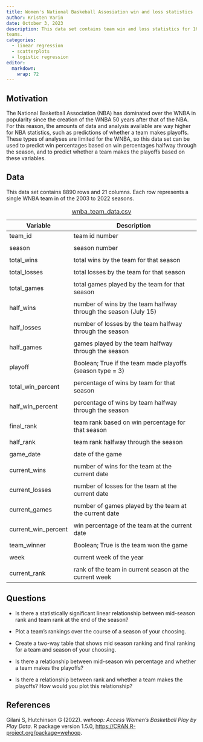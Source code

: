 ```yaml
---
title: Women's National Baskeball Assosiation win and loss statistics
author: Kristen Varin
date: October 3, 2023
description: This data set contains team win and loss statistics for 16 WNBA 
teams. 
categories:
  - linear regression
  - scatterplots
  - logistic regression
editor: 
  markdown: 
    wrap: 72
---
```


## Motivation

The National Basketball Association (NBA) has dominated over the WNBA in popularity since the creation of the WNBA 50 years after that of the NBA. For this reason, the amounts of data and analysis available are way higher for NBA statistics, such as predictions of whether a team makes playoffs. These types of analyses are limited for the WNBA, so this data set can be used to predict win percentages based on win percentages halfway through the season, and to predict whether a team makes the playoffs based on these variables.

## Data

This data set contains 8890 rows and 21 columns. Each row represents a single WNBA team in of the 2003 to 2022 seasons.

| Variable            | Description                                                     |
|-------------------|-----------------------------------------------------|
| team_id             | team id number                                                  |
|                     |                                                                 |
| season              | season number                                                   |
|                     |                                                                 |
| total_wins          | total wins by the team for that season                          |
|                     |                                                                 |
| total_losses        | total losses by the team for that season                        |
|                     |                                                                 |
| total_games         | total games played by the team for that season                  |
|                     |                                                                 |
| half_wins           | number of wins by the team halfway through the season (July 15) |
|                     |                                                                 |
| half_losses         | number of losses by the team halfway through the season         |
|                     |                                                                 |
| half_games          | games played by the team halfway through the season             |
|                     |                                                                 |
| playoff             | Boolean; True if the team made playoffs (season type = 3)       |
|                     |                                                                 |
| total_win_percent   | percentage of wins by team for that season                      |
|                     |                                                                 |
| half_win_percent    | percentage of wins by team halfway through the season           |
|                     |                                                                 |
| final_rank          | team rank based on win percentage for that season               |
|                     |                                                                 |
| half_rank           | team rank halfway through the season                            |
|                     |                                                                 |
| game_date           | date of the game                                                |
|                     |                                                                 |
| current_wins        | number of wins for the team at the current date                 |
|                     |                                                                 |
| current_losses      | number of losses for the team at the current date               |
|                     |                                                                 |
| current_games       | number of games played by the team at the current date          |
|                     |                                                                 |
| current_win_percent | win percentage of the team at the current date                  |
|                     |                                                                 |
| team_winner         | Boolean; True is the team won the game                          |
|                     |                                                                 |
| week                | current week of the year                                        |
|                     |                                                                 |
| current_rank        | rank of the team in current season at the current week          |

: [wnba_team_data.csv](../data/wnba_team_data.csv)

## Questions

-   Is there a statistically significant linear relationship between mid-season rank and team rank at the end of the season?

-   Plot a team's rankings over the course of a season of your choosing. 

-   Create a two-way table that shows mid season ranking and final ranking for a team and season of your choosing. 

-   Is there a relationship between mid-season win percentage and whether a team makes the playoffs?

-   Is there a relationship between rank and whether a team makes the playoffs? How would you plot this relationship?

## References

Gilani S, Hutchinson G (2022). *wehoop: Access Women's Basketball Play by Play Data*. R package version 1.5.0, <https://CRAN.R-project.org/package=wehoop>.

